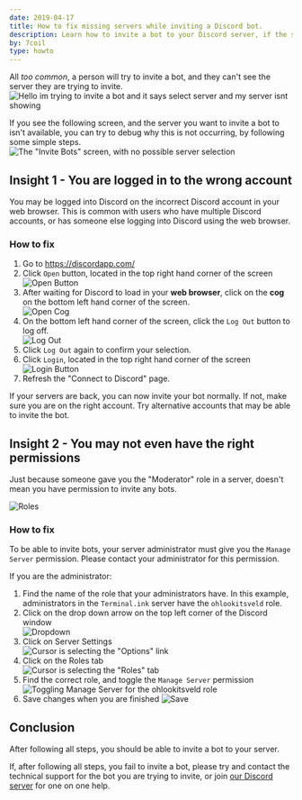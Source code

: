 ```yaml
---
date: 2019-04-17
title: How to fix missing servers while inviting a Discord bot.
description: Learn how to invite a bot to your Discord server, if the server you wish to invite a bot to is not available in the list of servers.
by: 7coil
type: howto
---
```


All _too common_, a person will try to invite a bot,
and they can't see the server they are trying to invite.  
![Hello im trying to invite a bot and it says select server and my server isnt showing](help.png)

If you see the following screen, and the server you want to invite a bot to isn't available,
you can try to debug why this is not occurring, by following some simple steps.  
![The "Invite Bots" screen, with no possible server selection](noserver.png)

## Insight 1 - You are logged in to the wrong account
You may be logged into Discord on the incorrect Discord account in your web browser.
This is common with users who have multiple Discord accounts,
or has someone else logging into Discord using the web browser.

### How to fix
1. Go to https://discordapp.com/
2. Click `Open` button, located in the top right hand corner of the screen  
   ![Open Button](open.png)
3. After waiting for Discord to load in your **web browser**,
   click on the **cog** on the bottom left hand corner of the screen.  
   ![Open Cog](cog.png)
4. On the bottom left hand corner of the screen, click the `Log Out` button to log off.  
   ![Log Out](logout.png)
5. Click `Log Out` again to confirm your selection.  
6. Click `Login`, located in the top right hand corner of the screen  
   ![Login Button](login.png)
7. Refresh the "Connect to Discord" page.

If your servers are back, you can now invite your bot normally.
If not, make sure you are on the right account.
Try alternative accounts that may be able to invite the bot.

## Insight 2 - You may not even have the right permissions
Just because someone gave you the "Moderator" role in a server,
doesn't mean you have permission to invite any bots.

![Roles](permission.png)

### How to fix
To be able to invite bots, your server administrator must give you the `Manage Server` permission.
Please contact your administrator for this permission.

If you are the administrator:

1. Find the name of the role that your administrators have.
   In this example, administrators in the `Terminal.ink` server have the `ohlookitsveld` role.
2. Click on the drop down arrow on the top left corner of the Discord window  
   ![Dropdown](servername.png)
3. Click on Server Settings  
   ![Cursor is selecting the "Options" link](settings.png)
4. Click on the Roles tab  
   ![Cursor is selecting the "Roles" tab](roles.png)
5. Find the correct role, and toggle the `Manage Server` permission
   ![Toggling `Manage Server` for the `ohlookitsveld` role](togglerole.gif)
6. Save changes when you are finished
   ![Save](save.gif)

## Conclusion
After following all steps, you should be able to invite a bot to your server.

If, after following all steps, you fail to invite a bot,
please try and contact the technical support for the bot you are trying to invite,
or join [our Discord server]({{site.data.strings.discord}}) for one on one help.
